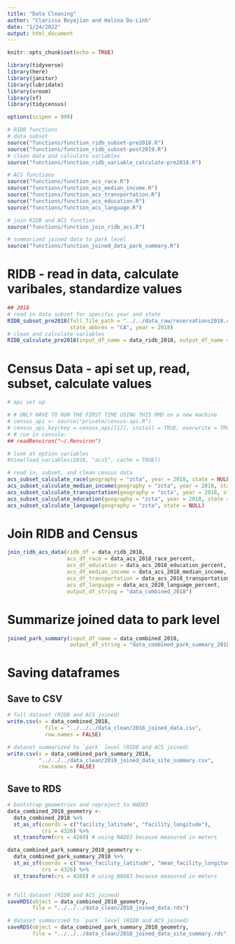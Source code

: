 ```yaml
---
title: "Data Cleaning"
author: "Clarissa Boyajian and Halina Do-Linh"
date: "1/24/2022"
output: html_document
---
```


```r
knitr::opts_chunk$set(echo = TRUE)

library(tidyverse)
library(here)
library(janitor)
library(lubridate)
library(vroom)
library(sf)
library(tidycensus)

options(scipen = 999)

# RIDB functions
# data subset
source("functions/function_ridb_subset-pre2018.R")
source("functions/function_ridb_subset-post2019.R")
# clean data and calculate variables
source("functions/function_ridb_variable_calculate-pre2018.R")

# ACS functions
source("functions/function_acs_race.R")
source("functions/function_acs_median_income.R")
source("functions/function_acs_transportation.R")
source("functions/function_acs_education.R")
source("functions/function_acs_language.R")

# join RIDB and ACS function
source("functions/function_join_ridb_acs.R")

# summarized joined data to park level
source("functions/function_joined_data_park_summary.R")
```

# RIDB - read in data, calculate varibales, standardize values

```r
## 2018
# read in data subset for specific year and state 
RIDB_subset_pre2018(full_file_path = "../../data_raw/reservations2018.csv", 
                    state_abbrev = "CA", year = 2018)
# clean and calculate variables
RIDB_calculate_pre2018(input_df_name = data_ridb_2018, output_df_name = "data_ridb_2018")
```


# Census Data - api set up, read, subset, calculate values

```r
# api set up

# # ONLY HAVE TO RUN THE FIRST TIME USING THIS RMD on a new machine
# census_api <- source("private/census-api.R")
# census_api_key(key = census_api[[1]], install = TRUE, overwrite = TRUE)
# # run in console:
## readRenviron("~/.Renviron")

# look at option variables
#View(load_variables(2018, "acs5", cache = TRUE))
```

```r
# read in, subset, and clean census data
acs_subset_calculate_race(geography = "zcta", year = 2018, state = NULL)
acs_subset_calculate_median_income(geography = "zcta", year = 2018, state = NULL)
acs_subset_calculate_transportation(geography = "zcta", year = 2018, state = NULL)
acs_subset_calculate_education(geography = "zcta", year = 2018, state = NULL)
acs_subset_calculate_language(geography = "zcta", state = NULL)
```


# Join RIDB and Census

```r
join_ridb_acs_data(ridb_df = data_ridb_2018,
                   acs_df_race = data_acs_2018_race_percent,
                   acs_df_education = data_acs_2018_education_percent,
                   acs_df_median_income = data_acs_2018_median_income,
                   acs_df_transportation = data_acs_2018_transportation_percent,
                   acs_df_language = data_acs_2020_language_percent,
                   output_df_string = "data_combined_2018")
```


# Summarize joined data to park level

```r
joined_park_summary(input_df_name = data_combined_2018,
                    output_df_string = "data_combined_park_summary_2018")
```

# Saving dataframes

## Save to CSV

```r
# full dataset (RIDB and ACS joined)
write.csv(x = data_combined_2018, 
            file = "../../../data_clean/2018_joined_data.csv", 
            row.names = FALSE)

# dataset summarized to `park` level (RIDB and ACS joined)
write.csv(x = data_combined_park_summary_2018, 
          "../../../data_clean/2018_joined_data_site_summary.csv", 
          row.names = FALSE)
```

## Save to RDS

```r
# bootstrap geometries and reproject to NAD83
data_combined_2018_geometry <- 
  data_combined_2018 %>% 
  st_as_sf(coords = c("facility_latitude", "facility_longitude"),
           crs = 4326) %>% 
  st_transform(crs = 4269) # using NAD83 because measured in meters

data_combined_park_summary_2018_geometry <- 
  data_combined_park_summary_2018 %>% 
  st_as_sf(coords = c("mean_facility_latitude", "mean_facility_longitude"),
           crs = 4326) %>% 
  st_transform(crs = 4269) # using NAD83 because measured in meters


# full dataset (RIDB and ACS joined)
saveRDS(object = data_combined_2018_geometry,
        file = "../../../data_clean/2018_joined_data.rds")

# dataset summarized to `park` level (RIDB and ACS joined)
saveRDS(object = data_combined_park_summary_2018_geometry,
        file = "../../../data_clean/2018_joined_data_site_summary.rds")
```





